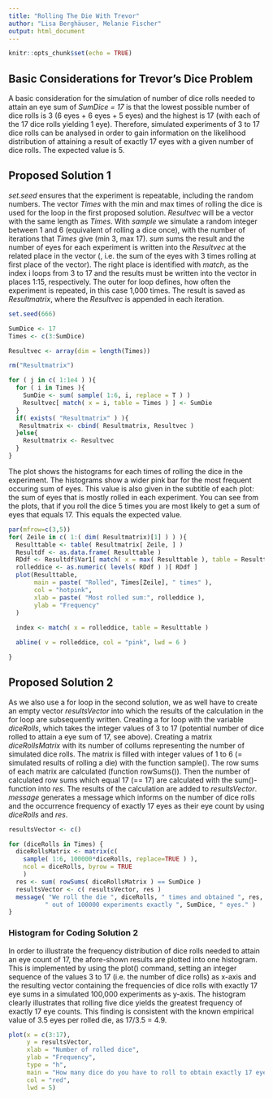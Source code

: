 ---
title: "Rolling The Die With Trevor"
author: "Lisa Berghäuser, Melanie Fischer"
output: html_document
---

```{r setup, include=FALSE}
knitr::opts_chunk$set(echo = TRUE)
```
## Basic Considerations for Trevor's Dice Problem
A basic consideration for the simulation of number of dice rolls needed to attain an eye sum of *SumDice = 17* is that the lowest possible number of dice rolls is 3 (6 eyes + 6 eyes + 5 eyes) and the highest is 17 (with each of the 17 dice rolls yielding 1 eye). Therefore, simulated experiments of 3 to 17 dice rolls can be analysed in order to gain information on the likelihood distribution of attaining a result of exactly 17 eyes with a given number of dice rolls. The expected value is 5. 

## Proposed Solution 1

*set.seed* ensures that the experiment is repeatable, including the random numbers. 
The vector *Times* with the min and max times of rolling the dice is used for the loop in the first proposed solution. *Resultvec* will be a vector with the same length as *Times*. With *sample* we simulate a random integer between 1 and 6 (equivalent of rolling a dice once), with the number of iterations that *Times* give (min 3, max 17). *sum* sums the result and the number of eyes for each experiment is written into the *Resultvec* at the related place in the vector (, i.e. the sum of the eyes with 3 times rolling at first place of the vector). The right place is identified with *match*, as the index i loops from 3 to 17 and the results must be written into the vector in places 1:15, respectively. The outer for loop defines, how often the experiment is repeated, in this case 1,000 times. The result is saved as *Resultmatrix*, where the *Resultvec* is appended in each iteration. 


```{r warning=FALSE}
set.seed(666)

SumDice <- 17
Times <- c(3:SumDice)

Resultvec <- array(dim = length(Times))

rm("Resultmatrix")

for ( j in c( 1:1e4 ) ){
  for ( i in Times ){
    SumDie <- sum( sample( 1:6, i, replace = T ) )
    Resultvec[ match( x = i, table = Times ) ] <- SumDie
  }
  if( exists( "Resultmatrix" ) ){
   Resultmatrix <- cbind( Resultmatrix, Resultvec )
  }else{
    Resultmatrix <- Resultvec
  }
}
```

The plot shows the histograms for each times of rolling the dice in the experiment. The histograms show a wider pink bar for the most frequent occuring sum of eyes. This value is also given in the subtitle of each plot: the sum of eyes that is mostly rolled in each experiment. You can see from the plots, that if you roll the dice 5 times you are most likely to get a sum of eyes that equals 17. This equals the expected value. 

```{r, echo=FALSE, out.width = '100%'}

par(mfrow=c(3,5))
for( Zeile in c( 1:( dim( Resultmatrix)[1] ) ) ){
  Resulttable <- table( Resultmatrix[ Zeile, ] )
  Resultdf <- as.data.frame( Resulttable )
  RDdf <- Resultdf$Var1[ match( x = max( Resulttable ), table = Resulttable ) ]
  rolleddice <- as.numeric( levels( RDdf ) )[ RDdf ]
  plot(Resulttable,
       main = paste( "Rolled", Times[Zeile], " times" ), 
       col = "hotpink",
       xlab = paste( "Most rolled sum:", rolleddice ),
       ylab = "Frequency"
  )
  
  index <- match( x = rolleddice, table = Resulttable )

  abline( v = rolleddice, col = "pink", lwd = 6 )

}

```

## Proposed Solution 2
As we also use a for loop in the second solution, we as well have to create an empty vector *resultsVector* into which the results of the calculation in the for loop are subsequently written.
Creating a for loop with the variable *diceRolls*, which takes the integer values of 3 to 17 (potential number of dice rolled to attain a eye sum of 17, see above).  Creating a matrix *diceRollsMatrix* with its number of collums representing the number of simulated dice rolls. The matrix is filled with integer values of 1 to 6 (= simulated results of rolling a die) with the function sample(). The row sums of each matrix are calculated (function rowSums()). Then the number of calculated row sums which equal 17 (== 17) are calculated with the sum()-function into *res*. The results of the calculation are added to *resultsVector*. *message* generates a message which informs on the number of dice rolls and the occurrence frequency of exactly 17 eyes as their eye count by using *diceRolls* and *res*.
```{r}
resultsVector <- c()

for (diceRolls in Times) { 
  diceRollsMatrix <- matrix(c(
    sample( 1:6, 100000*diceRolls, replace=TRUE ) ), 
    ncol = diceRolls, byrow = TRUE
    ) 
  res <- sum( rowSums( diceRollsMatrix ) == SumDice ) 
  resultsVector <- c( resultsVector, res )
  message( "We roll the die ", diceRolls, " times and obtained ", res, 
          " out of 100000 experiments exactly ", SumDice, " eyes." )
}

```


### Histogram for Coding Solution 2 

In order to illustrate the frequency distribution of dice rolls needed to attain an eye count of 17, the afore-shown results are plotted into one histogram. This is implemented by using the plot() command, setting an integer sequence of the values 3 to 17 (i.e. the number of dice rolls) as x-axis and the resulting vector containing the frequencies of dice rolls with exactly 17 eye sums in a simulated 100,000 experiments as y-axis. The histogram clearly illustrates that rolling five dice yields the greatest frequency of exactly 17 eye counts. This finding is consistent with the known empirical value of 3.5 eyes per rolled die, as 17/3.5 = 4.9.   

```{r Plot, echo = FALSE}
plot(x = c(3:17), 
     y = resultsVector, 
     xlab = "Number of rolled dice", 
     ylab = "Frequency", 
     type = "h", 
     main = "How many dice do you have to roll to obtain exactly 17 eyes?", 
     col = "red", 
     lwd = 5)

```

